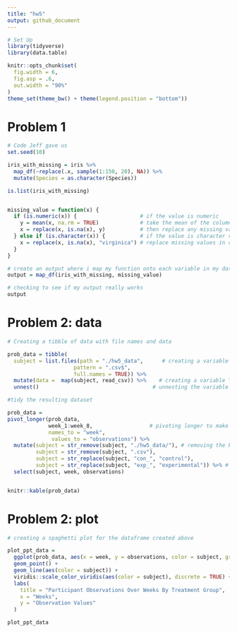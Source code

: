 ```yaml
---
title: "hw5"
output: github_document
---
```


```r

# Set Up
library(tidyverse)
library(data.table)

knitr::opts_chunk$set(
  fig.width = 6,
  fig.asp = .6,
  out.width = "90%"
)
theme_set(theme_bw() + theme(legend.position = "bottom"))
```

# Problem 1
```r
# Code Jeff gave us
set.seed(10)

iris_with_missing = iris %>% 
  map_df(~replace(.x, sample(1:150, 20), NA)) %>%
  mutate(Species = as.character(Species))

is.list(iris_with_missing)


missing_value = function(x) {
  if (is.numeric(x)) {                    # if the value is numeric 
    y = mean(x, na.rm = TRUE)             # take the mean of the column x and save it as a value y
    x = replace(x, is.na(x), y)           # then replace any missing values in column x with the value y
  } else if (is.character(x)) {           # if the value is character variable
    x = replace(x, is.na(x), "virginica") # replace missing values in column x with virginica
  }
}

# create an output where i map my function onto each variable in my dataframe
output = map_df(iris_with_missing, missing_value)   

# checking to see if my output really works
output 

```

# Problem 2: data

```r

# Creating a tibble of data with file names and data

prob_data = tibble(
  subject = list.files(path = "./hw5_data",      # creating a variable "files" for filenames
                     pattern = ".csv$", 
                     full.names = TRUE)) %>%
  mutate(data =  map(subject, read_csv)) %>%    # creating a variable "data" where i read the csv files
  unnest()                                    # unnesting the variable "data"

#tidy the resulting dataset

prob_data =
pivot_longer(prob_data, 
             week_1:week_8,                  # pivoting longer to make each column a variable
             names_to = "week",
              values_to = "observations") %>%
  mutate(subject = str_remove(subject, "./hw5_data/"), # removing the beginning of the subject column
         subject = str_remove(subject, ".csv"),
         subject = str_replace(subject, "con_", "control"),
         subject = str_replace(subject, "exp_", "experimental")) %>% # and removing the beginning of the path of "subject"
  select(subject, week, observations)


knitr::kable(prob_data)
```

# Problem 2: plot

```r

# creating a spaghetti plot for the dataframe created above

plot_ppt_data = 
  ggplot(prob_data, aes(x = week, y = observations, color = subject, group = subject)) +
  geom_point() +
  geom_line(aes(color = subject)) +
  viridis::scale_color_viridis(aes(color = subject), discrete = TRUE) +
  labs(
    title = "Participant Observations Over Weeks By Treatment Group",
    x = "Weeks",
    y = "Observation Values"
  )

plot_ppt_data
```

